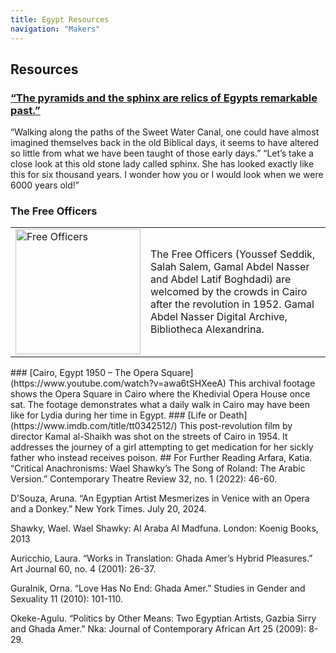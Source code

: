 ```yaml
---
title: Egypt Resources
navigation: "Makers"
---
```

## Resources
### [“The pyramids and the sphinx are relics of Egypts remarkable past.”](https://dc.library.northwestern.edu/items/2db79f98-95f6-44fd-b7d9-4cf56be7d607)
“Walking along the paths of the Sweet Water Canal, one could have almost imagined themselves back in the old Biblical days, it seems to have altered so little from what we have been taught of those early days.”
“Let’s take a close look at this old stone lady called sphinx. She has looked exactly like this for six thousand years. I wonder how you or I would look when we were 6000 years old!”

### The Free Officers
<table width = "100%">
<colgroup>
<col width="20%"/>
<col width="70%"/>
</colgroup>
<tr>
  <td><img  width="auto" height="200" alt="Free Officers" title = "Free Officers" src="https://northwestern.maps.arcgis.com/sharing/rest/content/items/520e5cc800114908875759b6db60f51d/data"/></td>
  <td>The Free Officers (Youssef Seddik, Salah Salem, Gamal Abdel Nasser and Abdel Latif Boghdadi) are welcomed by the crowds in Cairo after the revolution in 1952. Gamal Abdel Nasser Digital Archive, Bibliotheca Alexandrina. </td>
</tr>
</table>
### [Cairo, Egypt 1950 – The Opera Square](https://www.youtube.com/watch?v=awa6tSHXeeA)
This archival footage shows the Opera Square in Cairo where the Khedivial Opera House once sat. The footage demonstrates what a daily walk in Cairo may have been like for Lydia during her time in Egypt.
### [Life or Death](https://www.imdb.com/title/tt0342512/)
This post-revolution film by director Kamal al-Shaikh was shot on the streets of Cairo in 1954. It addresses the journey of a girl attempting to get medication for her sickly father who instead receives poison.
## For Further Reading
Arfara, Katia. “Critical Anachronisms: Wael Shawky’s The Song of Roland: The Arabic Version.” Contemporary Theatre Review 32, no. 1 (2022): 46-60.

D’Souza, Aruna. “An Egyptian Artist Mesmerizes in Venice with an Opera and a Donkey.” New York Times. July 20, 2024.

Shawky, Wael. Wael Shawky: Al Araba Al Madfuna. London: Koenig Books, 2013

Auricchio, Laura. “Works in Translation: Ghada Amer’s Hybrid Pleasures.” Art Journal 60, no. 4 (2001): 26-37.

Guralnik, Orna. “Love Has No End: Ghada Amer.” Studies in Gender and Sexuality 11 (2010): 101-110.

Okeke-Agulu. “Politics by Other Means: Two Egyptian Artists, Gazbia Sirry and Ghada Amer.” Nka: Journal of Contemporary African Art 25 (2009): 8-29.